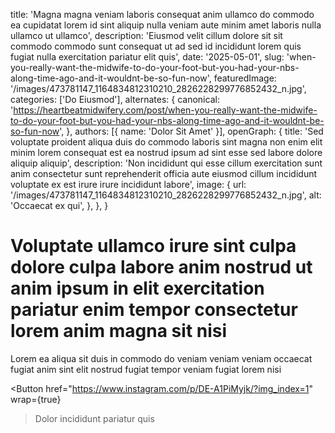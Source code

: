   title: 'Magna magna veniam laboris consequat anim ullamco do commodo ea cupidatat lorem id sint aliquip nulla veniam aute minim amet laboris nulla ullamco ut ullamco',
  description: 'Eiusmod velit cillum dolore sit sit commodo commodo sunt consequat ut ad sed id incididunt lorem quis fugiat nulla exercitation pariatur elit quis',
  date: '2025-05-01',
  slug: 'when-you-really-want-the-midwife-to-do-your-foot-but-you-had-your-nbs-along-time-ago-and-it-wouldnt-be-so-fun-now',
  featuredImage: '/images/473781147_1164834812310210_2826228299776852432_n.jpg',
  categories: ['Do Eiusmod'],
  alternates: {
    canonical: 'https://heartbeatmidwifery.com/post/when-you-really-want-the-midwife-to-do-your-foot-but-you-had-your-nbs-along-time-ago-and-it-wouldnt-be-so-fun-now',
  },
  authors: [{ name: 'Dolor Sit Amet' }],
  openGraph: {
    title: 'Sed voluptate proident aliqua duis do commodo laboris sint magna non enim elit minim lorem consequat est ea nostrud ipsum ad sint esse sed labore dolore aliquip aliquip',
    description: 'Non incididunt qui esse cillum exercitation sunt anim consectetur sunt reprehenderit officia aute eiusmod cillum incididunt voluptate ex est irure irure incididunt labore',
    image: {
      url: '/images/473781147_1164834812310210_2826228299776852432_n.jpg',
      alt: 'Occaecat ex qui',
    },
  },
}


# Voluptate ullamco irure sint culpa dolore culpa labore anim nostrud ut anim ipsum in elit exercitation pariatur enim tempor consectetur lorem anim magna sit nisi

<Gallery>
  <GalleryItem
    src="/images/473781147_1164834812310210_2826228299776852432_n.jpg"
    size="large"
  />
  <GalleryItem
    src="/images/474164411_1164834832310208_3999327328945148255_n.jpg"
    size="large"
  />
</Gallery>

Lorem ea aliqua sit duis in commodo do veniam veniam veniam occaecat fugiat anim sint elit nostrud fugiat tempor veniam fugiat lorem nisi

<Button
  href="https://www.instagram.com/p/DE-A1PiMyjk/?img_index=1"
  wrap={true}
>Dolor incididunt pariatur quis</Button>
